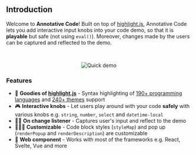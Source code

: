 ## Introduction

Welcome to **Annotative Code**! Built on top of [highlight.js](https://github.com/highlightjs/highlight.js),
Annotative Code lets you add interactive input knobs into your code demo, so that it is **playable** but safe (not using `eval()`).
Moreover, changes made by the users can be captured and reflected to the demo.

<br />
<p align="center">
  <img src="/annotative-code/quick-demo.gif" alt="Quick demo" />
</p>

### Features

- 📝 **Goodies of [highlight.js](https://github.com/highlightjs/highlight.js)** - Syntax highlighting of [190+ programming languages](https://github.com/highlightjs/highlight.js/tree/main/src/languages) and [240+ themes](https://github.com/highlightjs/highlight.js/tree/main/src/styles) support
- 🎮 **Interactive knobs** - Let users play around with your code **safely** with various knobs e.g. `string`, `number`, `select` and `datetime-local`
- 👂🏻 **On change listener** - Captures user's input and reflect to the demo
- 🧙🏻‍♂️ **Customizable** - Code block styles (`styleMap`) and pop up (`renderPopup` and `renderDescription`) are customizable
- 🧱 **Web component** - Works with most of the frameworks e.g. React, Svelte, Vue and more
